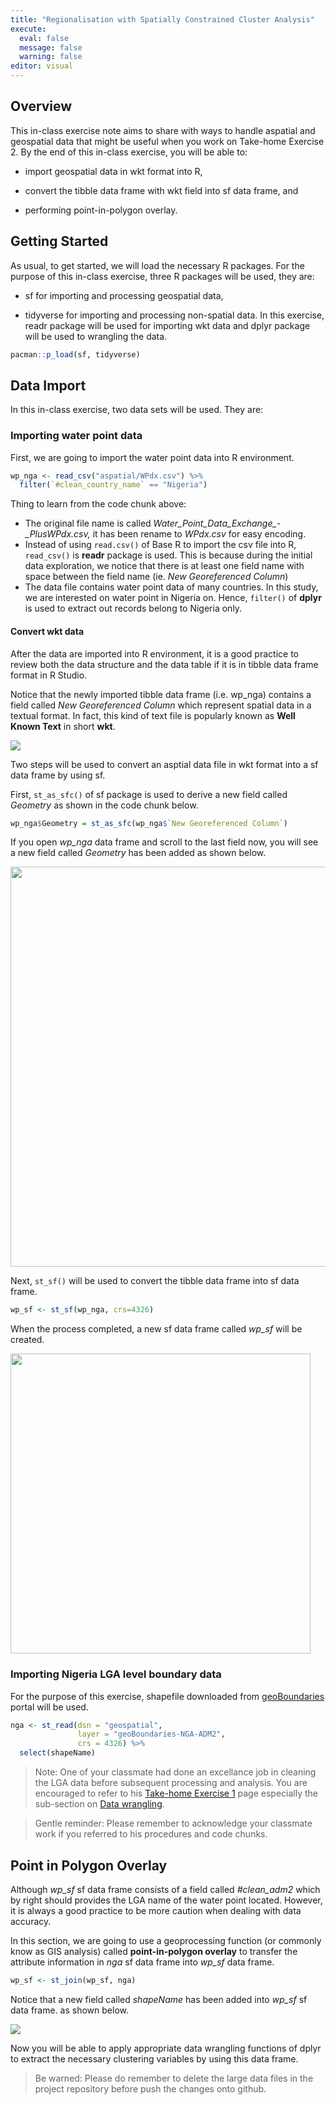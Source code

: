 ```yaml
---
title: "Regionalisation with Spatially Constrained Cluster Analysis"
execute: 
  eval: false
  message: false
  warning: false
editor: visual
---
```


## Overview

This in-class exercise note aims to share with ways to handle aspatial and geospatial data that might be useful when you work on Take-home Exercise 2. By the end of this in-class exercise, you will be able to:

-   import geospatial data in wkt format into R,

-   convert the tibble data frame with wkt field into sf data frame, and

-   performing point-in-polygon overlay.

## Getting Started

As usual, to get started, we will load the necessary R packages. For the purpose of this in-class exercise, three R packages will be used, they are:

-   sf for importing and processing geospatial data,

-   tidyverse for importing and processing non-spatial data. In this exercise, readr package will be used for importing wkt data and dplyr package will be used to wrangling the data.

```r
pacman::p_load(sf, tidyverse)
```

## Data Import

In this in-class exercise, two data sets will be used. They are:

### Importing water point data

First, we are going to import the water point data into R environment.

```r
wp_nga <- read_csv("aspatial/WPdx.csv") %>%
  filter(`#clean_country_name` == "Nigeria")
```

Thing to learn from the code chunk above:

-   The original file name is called *Water_Point_Data_Exchange\_-\_PlusWPdx.csv,* it has been rename to *WPdx.csv* for easy encoding.
-   Instead of using `read.csv()` of Base R to import the csv file into R, `read_csv()` is **readr** package is used. This is because during the initial data exploration, we notice that there is at least one field name with space between the field name (ie. *New Georeferenced Column*)
-   The data file contains water point data of many countries. In this study, we are interested on water point in Nigeria on. Hence, `filter()` of **dplyr** is used to extract out records belong to Nigeria only.

#### Convert wkt data

After the data are imported into R environment, it is a good practice to review both the data structure and the data table if it is in tibble data frame format in R Studio.

Notice that the newly imported tibble data frame (i.e. wp_nga) contains a field called *New Georeferenced Column* which represent spatial data in a textual format. In fact, this kind of text file is popularly known as **Well Known Text** in short **wkt**.

![](img/image1.jpg)

Two steps will be used to convert an asptial data file in wkt format into a sf data frame by using sf.

First, `st_as_sfc()` of sf package is used to derive a new field called *Geometry* as shown in the code chunk below.

```r
wp_nga$Geometry = st_as_sfc(wp_nga$`New Georeferenced Column`)
```

If you open *wp_nga* data frame and scroll to the last field now, you will see a new field called *Geometry* has been added as shown below.

![](img/image2.jpg){width="640"}

Next, `st_sf()` will be used to convert the tibble data frame into sf data frame.

```r
wp_sf <- st_sf(wp_nga, crs=4326) 
```

When the process completed, a new sf data frame called *wp_sf* will be created.

![](img/image3.jpg){width="480"}

### Importing Nigeria LGA level boundary data

For the purpose of this exercise, shapefile downloaded from [geoBoundaries](https://www.geoboundaries.org/) portal will be used.

```r
nga <- st_read(dsn = "geospatial",
               layer = "geoBoundaries-NGA-ADM2",
               crs = 4326) %>%
  select(shapeName)
```

> Note: One of your classmate had done an excellance job in cleaning the LGA data before subsequent processing and analysis. You are encouraged to refer to his [Take-home Exercise 1](https://jordan-isss624-geospatial.netlify.app/posts/geo/geospatial_exercise/#visualising-of-distribution-using-ggplot) page especially the sub-section on [Data wrangling](https://jordan-isss624-geospatial.netlify.app/posts/geo/geospatial_exercise/#data-wrangling).

> Gentle reminder: Please remember to acknowledge your classmate work if you referred to his procedures and code chunks.

## Point in Polygon Overlay

Although *wp_sf* sf data frame consists of a field called *#clean_adm2* which by right should provides the LGA name of the water point located. However, it is always a good practice to be more caution when dealing with data accuracy.

In this section, we are going to use a geoprocessing function (or commonly know as GIS analysis) called **point-in-polygon overlay** to transfer the attribute information in *nga* sf data frame into *wp_sf* data frame.

```r
wp_sf <- st_join(wp_sf, nga)
```

Notice that a new field called *shapeName* has been added into *wp_sf* sf data frame. as shown below.

![](img/image4.jpg)

Now you will be able to apply appropriate data wrangling functions of dplyr to extract the necessary clustering variables by using this data frame.

> Be warned: Please do remember to delete the large data files in the project repository before push the changes onto github.
